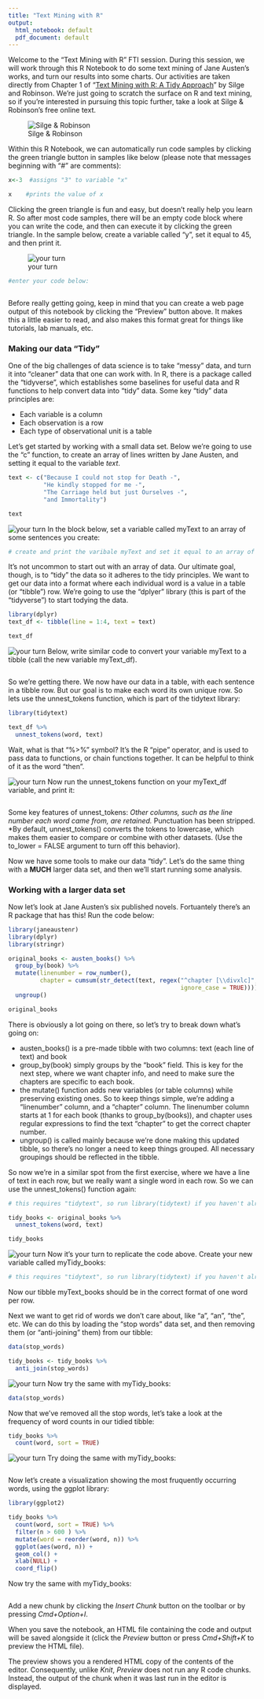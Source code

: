 ```yaml
---
title: "Text Mining with R"
output:
  html_notebook: default
  pdf_document: default
---
```


Welcome to the "Text Mining with R" FTI session. During this session, we will work through this R Notebook to do some text mining of Jane Austen's works, and turn our results into some charts. Our activities are taken directly from Chapter 1 of "[Text Mining with R: A Tidy Approach](https://www.tidytextmining.com/)" by Silge and Robinson. We're just going to scratch the surface on R and text mining, so if you're interested in pursuing this topic further, take a look at Silge & Robinson's free online text.

![Silge & Robinson](textminingwithr.png) 

Within this R Notebook, we can automatically run code samples by clicking the green triangle button in samples like below (please note that messages beginning with "#" are comments):

```r
x<-3  #assigns "3" to variable "x"

x    #prints the value of x

```

Clicking the green triangle is fun and easy, but doesn't really help you learn R. So after most code samples, there will be an empty code block where you can write the code, and then can execute it by clicking the green triangle. In the sample below, create a variable called "y", set it equal to 45, and then print it.

![your turn](orange.jpg)

```r
#enter your code below:



```


Before really getting going, keep in mind that you can create a web page output of this notebook by clicking the "Preview" button above. It makes this a little easier to read, and also makes this format great for things like tutorials, lab manuals, etc.

### Making our data "Tidy"

One of the big challenges of data science is to take "messy" data, and turn it into "cleaner" data that one can work with. In R, there is a package called the "tidyverse", which establishes some baselines for useful data and R functions to help convert data into "tidy" data. Some key "tidy" data principles are:

* Each variable is a column
* Each observation is a row
* Each type of observational unit is a table

Let's get started by working with a small data set. Below we're going to use the "c" function, to create an array of lines written by Jane Austen, and setting it equal to the variable *text*.

```r

text <- c("Because I could not stop for Death -",
          "He kindly stopped for me -",
          "The Carriage held but just Ourselves -",
          "and Immortality")

text

```

![your turn](orange.jpg)
In the block below, set a variable called myText to an array of some sentences you create:

```r
# create and print the varibale myText and set it equal to an array of sentences


```



It's not uncommon to start out with an array of data. Our ultimate goal, though, is to "tidy" the data so it adheres to the tidy principles. We want to get our data into a format where each individual word is a value in a table (or "tibble") row. We're going to use the "dplyer" library (this is part of the "tidyverse") to start todying the data. 

```r
library(dplyr)
text_df <- tibble(line = 1:4, text = text)

text_df
```

![your turn](orange.jpg)
Below, write similar code to convert your variable myText to a tibble (call the new variable myText_df).
```r

```

So we're getting there. We now have our data in a table, with each sentence in a tibble row. But our goal is to make each word its own unique row. So lets use the unnest_tokens function, which is part of the tidytext library:

```r
library(tidytext)

text_df %>%
  unnest_tokens(word, text)
```

Wait, what is that "%>%" symbol? It's the R "pipe" operator, and is used to pass data to functions, or chain functions together. It can be helpful to think of it as the word "then".

![your turn](orange.jpg)
Now run the unnest_tokens function on your myText_df variable, and print it:
```r



```


Some key features of unnest_tokens:
*Other columns, such as the line number each word came from, are retained.
*Punctuation has been stripped.
*By default, unnest_tokens() converts the tokens to lowercase, which makes them easier to compare or combine with other datasets. (Use the to_lower = FALSE argument to turn off this behavior).

Now we have some tools to make our data "tidy". Let's do the same thing with a **MUCH** larger data set, and then we'll start running some analysis.



### Working with a larger data set


Now let's look at Jane Austen's six published novels. Fortuantely there's an R package that has this! Run the code below:

```r
library(janeaustenr)
library(dplyr)
library(stringr)
```





```r
original_books <- austen_books() %>%
  group_by(book) %>%
  mutate(linenumber = row_number(),
         chapter = cumsum(str_detect(text, regex("^chapter [\\divxlc]",
                                                 ignore_case = TRUE)))) %>%
  ungroup()

original_books
```

There is obviously a lot going on there, so let's try to break down what's going on:

* austen_books() is a pre-made tibble with two columns: text (each line of text) and book
* group_by(book) simply groups by the "book" field. This is key for the next step, where we want chapter info, and need to make sure the chapters are specific to each book.
* the mutate() function adds new variables (or table columns) while preserving existing ones. So to keep things simple, we're adding a "linenumber" column, and a "chapter" column. The linenumber column starts at 1 for each book (thanks to group_by(books)), and chapter uses regular expressions to find the text "chapter" to get the correct chapter number.
* ungroup() is called mainly because we're done making this updated tibble, so there's no longer a need to keep things grouped. All necessary groupings should be reflected in the tibble.


So now we're in a similar spot from the first exercise, where we have a line of text in each row, but we really want a single word in each row. So we can use the unnest_tokens() function again:

```r

# this requires "tidytext", so run library(tidytext) if you haven't already

tidy_books <- original_books %>%
  unnest_tokens(word, text)

tidy_books

```

![your turn](orange.jpg)
Now it's your turn to replicate the code above. Create your new variable called myTidy_books:

```r

# this requires "tidytext", so run library(tidytext) if you haven't already


```


Now our tibble myText_books should be in the correct format of one word per row. 

Next we want to get rid of words we don't care about, like "a", "an", "the", etc. We can do this by loading the "stop words" data set, and then removing them (or "anti-joining" them) from our tibble:

```r
data(stop_words)

tidy_books <- tidy_books %>%
  anti_join(stop_words)
```

![your turn](orange.jpg)
Now try the same with myTidy_books:

```r
data(stop_words)


```

Now that we've removed all the stop words, let's take a look at the frequency of word counts in our tidied tibble:

```r
tidy_books %>%
  count(word, sort = TRUE) 

```

![your turn](orange.jpg)
Try doing the same with myTidy_books:

```r

```


Now let's create a visualization showing the most fruquently occurring words, using the ggplot library:

```r
library(ggplot2)

tidy_books %>%
  count(word, sort = TRUE) %>%
  filter(n > 600 ) %>%
  mutate(word = reorder(word, n)) %>%
  ggplot(aes(word, n)) +
  geom_col() +
  xlab(NULL) +
  coord_flip()
```


Now try the same with myTidy_books:

```r


```



Add a new chunk by clicking the *Insert Chunk* button on the toolbar or by pressing *Cmd+Option+I*.

When you save the notebook, an HTML file containing the code and output will be saved alongside it (click the *Preview* button or press *Cmd+Shift+K* to preview the HTML file). 

The preview shows you a rendered HTML copy of the contents of the editor. Consequently, unlike *Knit*, *Preview* does not run any R code chunks. Instead, the output of the chunk when it was last run in the editor is displayed.

